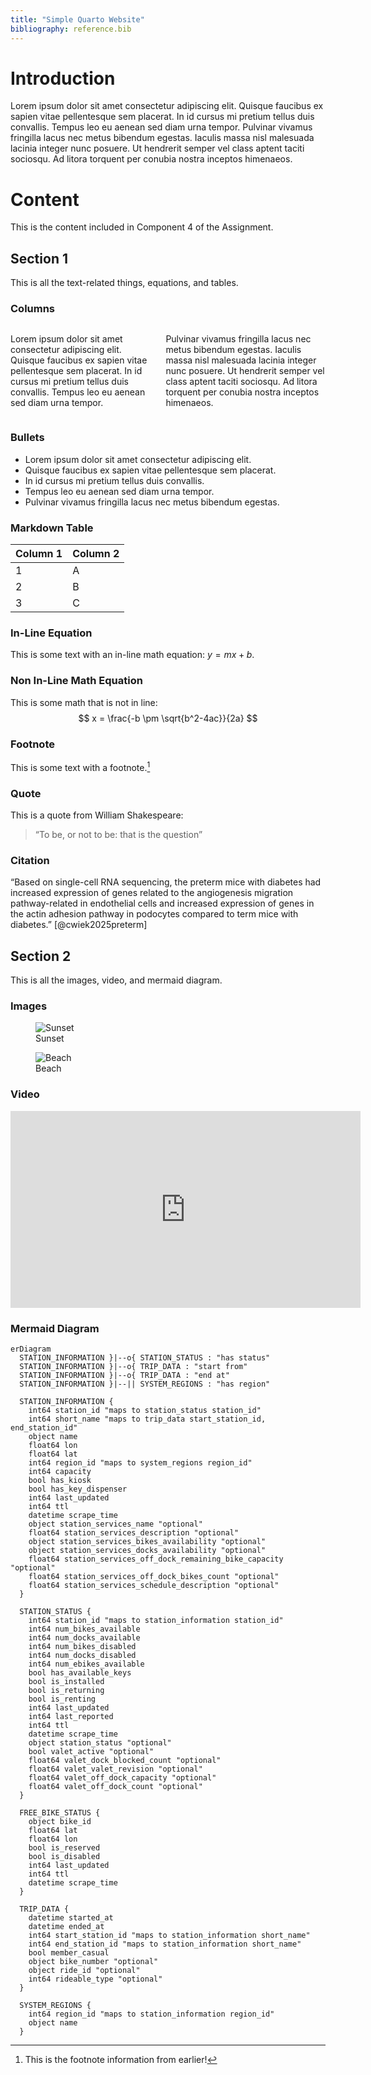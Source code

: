 ```yaml
---
title: "Simple Quarto Website"
bibliography: reference.bib
---
```


# Introduction 

Lorem ipsum dolor sit amet consectetur adipiscing elit. Quisque faucibus ex sapien vitae pellentesque sem placerat. In id cursus mi pretium tellus duis convallis. Tempus leo eu aenean sed diam urna tempor. Pulvinar vivamus fringilla lacus nec metus bibendum egestas. Iaculis massa nisl malesuada lacinia integer nunc posuere. Ut hendrerit semper vel class aptent taciti sociosqu. Ad litora torquent per conubia nostra inceptos himenaeos.

# Content

This is the content included in Component 4 of the Assignment.

## Section 1

This is all the text-related things, equations, and tables.

### Columns

::: columns
::: column

Lorem ipsum dolor sit amet consectetur adipiscing elit. Quisque faucibus ex sapien vitae pellentesque sem placerat. In id cursus mi pretium tellus duis convallis. Tempus leo eu aenean sed diam urna tempor. 

:::

::: column

Pulvinar vivamus fringilla lacus nec metus bibendum egestas. Iaculis massa nisl malesuada lacinia integer nunc posuere. Ut hendrerit semper vel class aptent taciti sociosqu. Ad litora torquent per conubia nostra inceptos himenaeos. 
:::
:::

### Bullets

- Lorem ipsum dolor sit amet consectetur adipiscing elit. 
- Quisque faucibus ex sapien vitae pellentesque sem placerat. 
- In id cursus mi pretium tellus duis convallis. 
- Tempus leo eu aenean sed diam urna tempor. 
- Pulvinar vivamus fringilla lacus nec metus bibendum egestas.

### Markdown Table 

| Column 1 | Column 2 |
| ----------- | ----------- |
| 1 | A |
| 2 | B |
| 3 | C |

### In-Line Equation

This is some text with an in-line math equation: $y=mx+b$. 

### Non In-Line Math Equation 

This is some math that is not in line:
$$ x = \frac{-b \pm \sqrt{b^2-4ac}}{2a} $$

### Footnote

This is some text with a footnote.[^1]

[^1]: This is the footnote information from earlier!

### Quote

This is a quote from William Shakespeare: 

> "To be, or not to be: that is the question"

### Citation

"Based on single-cell RNA sequencing, the preterm mice with diabetes had increased expression of genes related to the angiogenesis migration pathway-related in endothelial cells and increased expression of genes in the actin adhesion pathway in podocytes compared to term mice with diabetes." [@cwiek2025preterm]


## Section 2

This is all the images, video, and mermaid diagram. 

### Images

![Sunset](images/sunset.JPEG)

![Beach](images/beach.JPEG)

### Video 

<iframe width="560" height="315" 
  src="https://www.youtube.com/embed/YINamUvOYhA"
  frameborder="0" allowfullscreen>
</iframe>

### Mermaid Diagram

```mermaid
erDiagram
  STATION_INFORMATION }|--o{ STATION_STATUS : "has status"
  STATION_INFORMATION }|--o{ TRIP_DATA : "start from"
  STATION_INFORMATION }|--o{ TRIP_DATA : "end at"
  STATION_INFORMATION }|--|| SYSTEM_REGIONS : "has region"

  STATION_INFORMATION {
    int64 station_id "maps to station_status station_id"
    int64 short_name "maps to trip_data start_station_id, end_station_id"
    object name
    float64 lon
    float64 lat
    int64 region_id "maps to system_regions region_id"
    int64 capacity
    bool has_kiosk
    bool has_key_dispenser
    int64 last_updated
    int64 ttl
    datetime scrape_time
    object station_services_name "optional"
    float64 station_services_description "optional"
    object station_services_bikes_availability "optional"
    object station_services_docks_availability "optional"
    float64 station_services_off_dock_remaining_bike_capacity "optional"
    float64 station_services_off_dock_bikes_count "optional"
    float64 station_services_schedule_description "optional"
  }

  STATION_STATUS {
    int64 station_id "maps to station_information station_id"
    int64 num_bikes_available
    int64 num_docks_available
    int64 num_bikes_disabled
    int64 num_docks_disabled
    int64 num_ebikes_available
    bool has_available_keys
    bool is_installed
    bool is_returning
    bool is_renting
    int64 last_updated
    int64 last_reported
    int64 ttl
    datetime scrape_time
    object station_status "optional"
    bool valet_active "optional"
    float64 valet_dock_blocked_count "optional"
    float64 valet_valet_revision "optional"
    float64 valet_off_dock_capacity "optional"
    float64 valet_off_dock_count "optional"
  }

  FREE_BIKE_STATUS {
    object bike_id
    float64 lat
    float64 lon
    bool is_reserved
    bool is_disabled
    int64 last_updated
    int64 ttl
    datetime scrape_time
  }

  TRIP_DATA {
    datetime started_at
    datetime ended_at
    int64 start_station_id "maps to station_information short_name"
    int64 end_station_id "maps to station_information short_name"
    bool member_casual
    object bike_number "optional"
    object ride_id "optional"
    int64 rideable_type "optional"
  }

  SYSTEM_REGIONS {
    int64 region_id "maps to station_information region_id"
    object name
  }
```